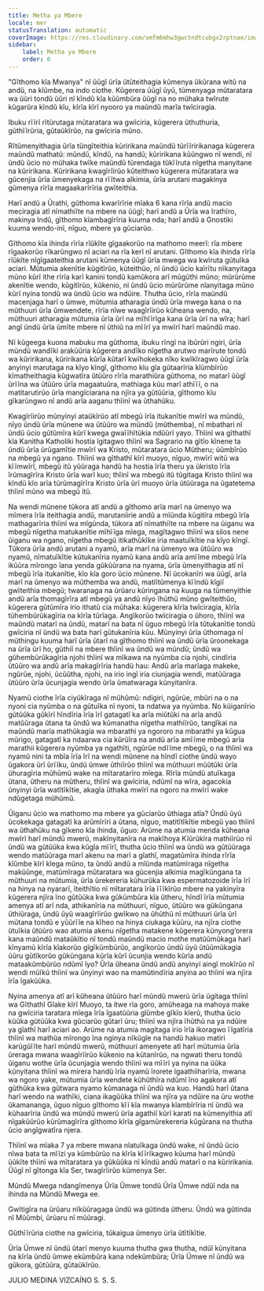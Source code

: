 ```yaml
---
title: Metha ya Mbere
locale: mer
statusTranslation: automatic
coverImage: https://res.cloudinary.com/xmfm6mhw3gwctndtcubgx2rptnae/image/upload/v1740337243/small_cover_educacion_fundamental_a051170f1c.webp
sidebar:
    label: Metha ya Mbere
    order: 0
---
```

"Gĩthomo kĩa Mwanya" nĩ ũũgĩ ũrĩa ũtũteithagia kũmenya ũkũrana witũ na andũ, na kĩũmbe, na indo ciothe. Kũgerera ũũgĩ ũyũ, tũmenyaga mũtaratara wa ũũri tondũ ũũri nĩ kĩndũ kĩa kũũmbũra ũũgĩ na no mũhaka twĩrute kũgarũra kĩndũ kĩu, kĩrĩa kĩrĩ nyooro ya maũndũ marĩa twĩciragia.

Ibuku rĩĩrĩ rĩtũrutaga mũtaratara wa gwĩciria, kũgerera ũthuthuria, gũthĩĩrũria, gũtaũkĩrũo, na gwĩciria mũno.

Rĩtũmenyithagia ũrĩa tũngĩteithia kũririkana maũndũ tũrĩĩririkanaga kũgerera maũndũ mathatũ: mũndũ, kĩndũ, na handũ; kũririkana kũũngwo nĩ wendi, nĩ ũndũ ũcio no mũhaka twĩke maũndũ tũrendaga tũkĩĩruta nĩgetha manyitane na kũririkana. Kũririkana kwagĩrĩirũo kũteithwo kũgerera mũtaratara wa gũcenjia ũrĩa ũmenyekaga na rĩĩtwa alkimia, ũrĩa arutani magakinya gũmenya rĩrĩa magaakarĩrĩria gwĩteithia.

Harĩ andũ a Ũrathi, gũthoma kwarĩrĩrie mĩaka 6 kana rĩrĩa andũ macio meciragia atĩ nĩmathiĩte na mbere na ũũgĩ; harĩ andũ a Ũrĩa wa Irathĩro, makinya Indũ, gĩthomo kĩambagĩrĩria kuuma nda; harĩ andũ a Gnostiki kuuma wendo-inĩ, nĩguo, mbere ya gũciarũo.

Gĩthomo kĩa ihinda rĩrĩa rĩũkĩte gĩgaakorũo na mathomo meerĩ: rĩa mbere rĩgaakorũo rĩkarũngwo nĩ aciari na rĩa kerĩ nĩ arutani. Gĩthomo kĩa ihinda rĩrĩa rĩũkĩte nĩgĩgaateithia arutani kũmenya ũũgĩ ũrĩa mwega wa kwĩruta gũtuĩka aciari. Mũtumia akenĩtie kũgitĩrũo, kũteithũo, nĩ ũndũ ũcio kaĩrĩtu nĩkanyitaga mũno kũrĩ ithe rĩrĩa karĩ kanini tondũ kamũkora arĩ mũgũthi mũno; mũrũrũme akenĩtie wendo, kũgitĩrũo, kũkenio, nĩ ũndũ ũcio mũrũrũme nĩanyitaga mũno kũrĩ nyina tondũ wa ũndũ ũcio wa ndũire. Thutha ũcio, rĩrĩa maũndũ macenjaga harĩ o ũmwe, mũtumia atharagia ũndũ ũrĩa mwega kana o na mũthuuri ũrĩa ũmwendete, rĩrĩa nĩwe waagĩrĩirũo kũheana wendo, na, mũthuuri atharagia mũtumia ũrĩa ũrĩ na mĩhĩĩrĩga kana ũrĩa ũrĩ na wĩra; harĩ angĩ ũndũ ũrĩa ũmĩte mbere nĩ ũthiũ na mĩĩrĩ ya mwĩrĩ harĩ maũndũ mao.

Nĩ kũgeega kuona mabuku ma gũthoma, ibuku rĩngĩ na ibũrũri ngiri, ũrĩa mũndũ wandĩki arakũũria kũgerera andĩko nĩgetha arutwo marĩrute tondũ wa kũririkana, kũririkana kũrĩa kũtarĩ kwĩhokeka nĩko kwĩkĩragwo ũũgĩ ũrĩa anyinyi marutaga na kĩyo kĩngĩ, gĩthomo kĩu gĩa gũtaarĩria kĩũmbĩrũo kĩmatheithagia kũgwatĩra ũtũũro rĩrĩa marathiũra gũthoma, no matarĩ ũũgĩ ũrĩĩna wa ũtũũro ũrĩa magaatuũra, mathiaga kũu marĩ athĩĩĩ, o na matitarutirũo ũrĩa mangĩciarana na njĩra ya gũtũũria, gĩthomo kĩu gĩkarũngwo nĩ andũ arĩa aaganu thĩinĩ wa ũthahũku.

Kwagĩrĩirũo mũnyinyi ataũkĩrũo atĩ mbegũ ĩrĩa itukanĩtie mwĩrĩ wa mũndũ, nĩyo ũndũ ũrĩa mũnene wa ũtũũro wa mũndũ (mũthemba), nĩ mbathari nĩ ũndũ ũcio gũtũmĩra kũrĩ kwega gwaĩĩhĩtũkia ndũũrĩ yayo. Thĩinĩ wa gĩthathĩ kĩa Kanitha Katholiki hostia ĩgitagwo thĩinĩ wa Sagrario na gĩtĩo kĩnene ta ũndũ ũrĩa ũrũgamĩtie mwĩrĩ wa Kristo, mũtaratara ũcio Mũtheru; ũũmbĩrũo na mbegũ ya ngano. Thĩinĩ wa gĩthathĩ kĩrĩ muoyo, nĩguo, mwĩrĩ witũ wa kĩĩmwĩrĩ, mbegũ itũ yũũraga handũ ha hostia ĩrĩa theru ya ũkristo ĩrĩa ĩrũmagĩrĩra Kristo ũrĩa warĩ kuo; thĩinĩ wa mbegũ itũ tũgitaga Kristo thĩinĩ wa kĩndũ kĩo arĩa tũrũmagĩrĩra Kristo ũrĩa ũrĩ muoyo ũrĩa ũtũũraga na ũgatetema thĩinĩ mũno wa mbegũ itũ.

Na wendi mũnene tũkora atĩ andũ a gĩthomo arĩa marĩ na ũmenyo wa mĩmera ĩrĩa iteithagia andũ, marutaniirie andũ a mĩũnda kũgitĩra mbegũ ĩrĩa mathagarĩria thĩinĩ wa mĩgũnda, tũkora atĩ nĩmathiĩte na mbere na ũiganu wa mbegũ nĩgetha matukanĩtie mĩhĩĩga mĩega, magĩtagwo thĩinĩ wa silos nene ũiganu wa ngano, nĩgetha mbegũ itikathũkĩke iria maatuĩkĩtie na kĩyo kĩngĩ. Tũkora ũrĩa andũ arutani a nyamũ, arĩa marĩ na ũmenyo wa ũtũũro wa nyamũ, nĩmatuĩkĩtie kũtukanĩria nyamũ kana andũ arĩa amĩĩme mbegũ ĩrĩa ikũũra mĩrongo ĩana yenda gũkũũrana na nyama, ũrĩa ũmenyithagia atĩ nĩ mbegũ ĩrĩa itukanĩtie, kĩo kĩa goro ũcio mũnene. Nĩ ũcokanĩri wa ũũgĩ, arĩa marĩ na ũmenyo wa mũthemba wa andũ, matiĩtũmenya kĩĩndũ kĩgiĩ gwĩteithia mbegũ; twaranaga na ũrũaru kũringana na kuuga na tũmenyithie andũ arĩa thomagĩrĩra atĩ mbegũ ya andũ nĩyo ĩhũthũ mũno gwĩteithũo, kũgerera gũtũmĩra irio ithatũ cia mũhaka: kũgerera kĩrĩa twĩciragia, kĩrĩa tũhembũrũkagĩria na kĩrĩa tũrĩaga. Angĩkorũo twĩciragia o ũhoro, thĩinĩ wa maũndũ matarĩ na ũndũ, matarĩ na bata nĩ ũguo mbegũ ĩrĩa tũtukanĩtie tondũ gwĩciria nĩ ũndũ wa bata harĩ gũtukanĩria kũu. Mũnyinyi ũrĩa ũthomaga nĩ mũthingu kuuma harĩ ũrĩa ũtarĩ na gĩthomo thĩinĩ wa ũndũ ũrĩa ũroonekaga na ũrĩa ũrĩ ho, gũthiĩ na mbere thĩinĩ wa ũndũ wa mũndũ; ũndũ wa gũhembũrũkagĩria njohi thĩinĩ wa mĩkawa na nyũmba cia njohi, cindĩria ũtũũro wa andũ arĩa makagĩrĩria handũ hau: Andũ arĩa marĩaga makeke, ngũrũe, njohi, ũcũũtha, njohi, na irio ingĩ iria ciunjagia wendi, matũũraga ũtũũro ũrĩa ũcunjagia wendo ũrĩa ũmatwaraga kũnyitanĩra.

Nyamũ ciothe ĩrĩa ciyũkĩraga nĩ mũhũmũ: ndigiri, ngũrũe, mbũri na o na nyoni cia nyũmba o na gũtuĩka nĩ nyoni, ta ndatwa ya nyũmba. No kũiganĩrio gũtũũka gũkĩrĩ hĩndĩria ĩrĩa ĩrĩ gatagatĩ ka arĩa miũtũki na arĩa andũ matũũraga ũtana ta ũndũ wa kũmanatha nĩgetha mathiĩrũo, tangĩkai na maũndũ marĩa mathũkagia wa mbarathi ya ngororo na mbarathi ya kũgua mũrigo, gatagatĩ ka ndaarwa cia kũrũĩra na andũ arĩa amĩĩme mbegũ arĩa marathii kũgerera nyũmba ya ngathĩti, ngũrũe ndĩĩme mbegũ, o na thĩinĩ wa nyamũ nini ta mbĩa ĩrĩa ĩrĩ na wendi mũnene na hĩndĩ ciothe ũndũ wayo ũgakora ũrĩ ũrĩĩku, ũndũ ũmwe ũthiĩrũo thĩinĩ wa mũthuuri mũũtũki ũrĩa ũhuragĩria mũhũmũ wake na mĩtaratarĩro mĩega. Rĩrĩa mũndũ atuĩkaga ũtana, ũtheru na mũtheru, thĩinĩ wa gwĩciria, ndũmĩ na wĩra, agacokia ũnyinyi ũrĩa watĩtĩkĩtie, akagĩa ũthaka mwĩrĩ na ngoro na mwĩrĩ wake ndũgetaga mũhũmũ.

Ũiganu ũcio wa mathomo ma mbere ya gũciarũo ũthiaga atĩa? Ũndũ ũyũ ũcokekaga gatagatĩ ka arũmĩrĩri a ũtana, nĩguo, matitĩtĩkĩtie mbegũ yao thĩinĩ wa ũthahũku na gĩkeno kĩa ihinda, ũguo: Arũme na atumia menda kũheana mwĩrĩ harĩ mũndũ mwerũ, makĩnyitanĩra na makĩhoya Kĩũrũkĩra mathiĩrũo nĩ ũndũ wa gũtũũka kwa kũgĩa mĩĩrĩ, thutha ũcio thĩinĩ wa ũndũ wa gũtũũraga wendo matũũraga marĩ akenu na marĩ a gĩathĩ, magatũmĩra ihinda rĩrĩa kĩũmbe kĩrĩ kĩega mũno, ta ũndũ andũ a mĩũnda matũmĩraga nĩgetha makũũnge, matũmĩraga mũtaratara wa gũcenjia alkimia magĩkũngana ta mũthuuri na mũtumia, ũrĩa ũrekereria kũhurũka kwa espermatozoide ĩrĩa ĩrĩ na hinya na nyararĩ, ĩteithĩtio nĩ mĩtaratara ĩrĩa ĩĩĩkĩrũo mbere na yakinyĩra kũgerera njĩra ĩno gũtũũka kwa gũkũmbũra kĩa ũtheru, hĩndĩ ĩrĩa mũtumia amenya atĩ arĩ nda, athikanĩria na mũthuuri, nĩguo, ũtũũro wa gũkũngana ũthiũraga, ũndũ ũyũ waagĩrĩirũo gwĩkwo na ũhũthũ nĩ mũthuuri ũrĩa ũrĩ mũtana tondũ e yũũrĩĩe na kĩheo na hinya ciukaga kũũru, na njĩra ciothe ũtuĩkia ũtũũro wao atumia akenu nĩgetha matakene kũgerera kũnyong’orera kana maũndũ mataũkĩtio nĩ tondũ maũndũ macio mothe matũũmũkaga harĩ kĩnyamũ kĩrĩa kĩakorũo gĩgĩkũmbũrũo, angĩkorũo ũndũ ũyũ ũtũũmũkagia ũũru gũtĩkorũo gũkũngana kũrĩa kũrĩ ũcunjia wendo kũrĩa andũ mataakũmbũrũo ndũmĩ ĩyo? Ũrĩa ũheana ũndũ andũ anyinyi aingĩ mokĩrũo nĩ wendi mũĩkũ thĩinĩ wa ũnyinyi wao na mamũtindĩria anyina ao thĩinĩ wa njĩra ĩrĩa ĩgakũũka.

Nyina amenya atĩ arĩ kũheana ũtũũro harĩ mũndũ mwerũ ũrĩa ũgitaga thĩinĩ wa Gĩthathĩ Gĩake kĩrĩ Muoyo, ta itwe rĩa goro, amũheaga na mahoya make na gwĩciria taratara mĩega ĩrĩa ĩgaatũũria gĩũmbe gĩkĩo kĩerũ, thutha ũcio kũũka gũtũũka kwa gũciarũo gũtarĩ ũru; thĩinĩ wa njĩra ĩhũthũ na ya ndũire ya gĩathĩ harĩ aciari ao. Arũme na atumia magitaga irio ĩrĩa ikoragwo ĩĩgatĩria thĩinĩ wa mathũa mĩrongo ĩna nginya nĩkũgĩe na handũ hakuo matiri karũgũĩĩte harĩ mũndũ mwerũ, mũthuuri amenyete atĩ harĩ mũtumia ũrĩa ũreraga mwana waagĩrĩirũo kũkenio na kũtanĩrũo, na ngwati theru tondũ ũiganu wothe ũrĩa ũcunjagia wendo thĩinĩ wa mĩĩrĩ ya nyina na ũũka kũnyitana thĩinĩ wa mirera handũ ĩrĩa nyamũ ĩrorete ĩgaathiiharĩria, mwana wa ngoro yake, mũtumia ũrĩa wendete kũhũthĩra ndũmĩ ĩno agakora atĩ gũthũka kwa gũtwara nyamo kũmanaga nĩ ũndũ wa kuo. Handũ harĩ ũtana harĩ wendo na wathĩki, ciana ikagũũka thĩinĩ wa njĩra ya ndũire na ũru wothe ũkamananga, ũguo nĩguo gĩthomo kĩĩ kĩa mwanya kĩambĩrĩria nĩ ũndũ wa kũhaarĩria ũndũ wa mũndũ mwerũ ũrĩa agathiĩ kũrĩ karati na kũmenyithia atĩ nĩgakũũrũo kũrũmagĩrĩra gĩthomo kĩrĩa gĩgamũrekereria kũgũrana na thutha ũcio angĩgwatĩra njera.

Thĩinĩ wa mĩaka 7 ya mbere mwana nĩatuĩkaga ũndũ wake, nĩ ũndũ ũcio nĩwa bata ta mĩĩzi ya kũmbũrũo na kĩrĩa kĩĩrĩkagwo kũuma harĩ mũndũ ũũkĩte thĩinĩ wa mĩtaratara ya gũkũũka nĩ kĩndũ andũ matarĩ o na kũririkania. Ũũgĩ nĩ gĩtonga kĩa Ser, twagĩrĩirũo kũmenya Ser.

Mũndũ Mwega ndangĩmenya Ũrĩa Ũmwe tondũ Ũrĩa Ũmwe ndũĩ nda na ihinda na Mũndũ Mwega ee.

Gwĩtigĩra na ũrũaru nĩkũũragaga ũndũ wa gũtinda ũtheru. Ũndũ wa gũtinda nĩ Mũũmbi, ũrũaru nĩ mũũragi.

Gũthĩĩrũria ciothe na gwĩciria, tũkaigua ũmenyo ũrĩa ũtĩtĩkĩtie.

Ũrĩa Ũmwe nĩ ũndũ ũtarĩ menyo kuuma thutha gwa thutha, ndũĩ kũnyitana na kĩrĩa ũndũ ũmwe ekũmbũra kana ndekũmbũra; Ũrĩa Ũmwe nĩ ũndũ wa gũkora, gũtũũra, gũtaũkĩrũo.

JULIO MEDINA VIZCAÍNO
S. S. S.

